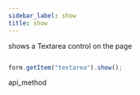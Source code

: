 ```yaml
---
sidebar_label: show
title: show
---
```



          


<Short>
 shows a Textarea control on the page
 



</Short>


~~~js

form.getItem("textarea").show();


~~~
 api_method

<Descr>





</Descr>

